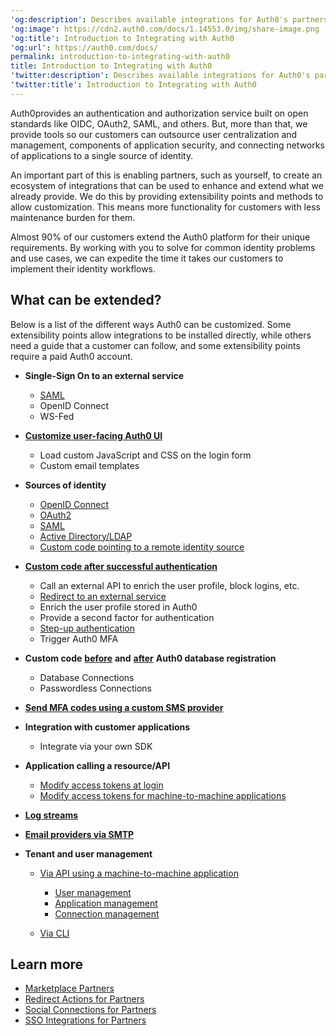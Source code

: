 ---
'og:description': Describes available integrations for Auth0's partners
'og:image': https://cdn2.auth0.com/docs/1.14553.0/img/share-image.png
'og:title': Introduction to Integrating with Auth0
'og:url': https://auth0.com/docs/
permalink: introduction-to-integrating-with-auth0
title: Introduction to Integrating with Auth0
'twitter:description': Describes available integrations for Auth0's partners
'twitter:title': Introduction to Integrating with Auth0
---
Auth0provides an authentication and authorization service built on open standards like OIDC, OAuth2, <Tooltip tip="Security Assertion Markup Language (SAML): Standardized protocol allowing two parties to exchange authentication information without a password." cta="View Glossary" href="/docs/glossary?term=SAML">SAML</Tooltip>, and others. But, more than that, we provide tools so our customers can outsource user centralization and management, components of application security, and connecting networks of applications to a single source of identity.

An important part of this is enabling partners, such as yourself, to create an ecosystem of integrations that can be used to enhance and extend what we already provide. We do this by providing extensibility points and methods to allow customization. This means more functionality for customers with less maintenance burden for them.

Almost 90% of our customers extend the Auth0 platform for their unique requirements. By working with you to solve for common identity problems and use cases, we can expedite the time it takes our customers to implement their identity workflows.

## What can be extended?

Below is a list of the different ways Auth0 can be customized. Some extensibility points allow integrations to be installed directly, while others need a guide that a customer can follow, and some extensibility points require a paid Auth0 account.

* **Single-Sign On to an external service**

  + [SAML](/docs/customize/integrations/marketplace-partners/sso-integrations-for-partners)
  + OpenID Connect
  + WS-Fed
* [**Customize user-facing Auth0 UI**](/docs/customize)

  + Load custom JavaScript and CSS on the login form
  + Custom email templates
* **Sources of identity**

  + [OpenID Connect](/docs/authenticate/identity-providers/enterprise-identity-providers/oidc)
  + [OAuth2](/docs/customize/integrations/marketplace-partners/social-connections-for-partners)
  + [SAML](/docs/authenticate/identity-providers/enterprise-identity-providers/saml)
  + [Active Directory/LDAP](/docs/authenticate/identity-providers/enterprise-identity-providers/active-directory-ldap)
  + [Custom code pointing to a remote identity source](/docs/authenticate/database-connections/custom-db)
* [**Custom code after successful authentication**](/docs/customize/actions/explore-triggers/signup-and-login-triggers/login-trigger)

  + Call an external API to enrich the user profile, block logins, etc.
  + [Redirect to an external service](/docs/customize/integrations/marketplace-partners/redirect-actions-for-partners)
  + Enrich the user profile stored in Auth0
  + Provide a second factor for authentication
  + [Step-up authentication](/docs/secure/multi-factor-authentication/step-up-authentication)
  + Trigger Auth0 MFA
* **Custom code** [**before**](/docs/customize/actions/explore-triggers/signup-and-login-triggers/pre-user-registration-trigger) **and** [**after**](/docs/customize/actions/explore-triggers/signup-and-login-triggers/post-user-registration-trigger) **Auth0 database registration**

  + Database Connections
  + Passwordless Connections
* [**Send MFA codes using a custom SMS provider**](/docs/customize/actions/explore-triggers/mfa-notifications-trigger)
* **Integration with customer applications**

  + Integrate via your own SDK
* **Application calling a resource/API**

  + [Modify access tokens at login](/docs/customize/actions/explore-triggers/signup-and-login-triggers/login-trigger)
  + [Modify access tokens for machine-to-machine applications](/docs/customize/actions/explore-triggers/machine-to-machine-trigger)
* [**Log streams**](/docs/customize/log-streams/custom-log-streams)
* [**Email providers via SMTP**](/docs/customize/email/smtp-email-providers)
* **Tenant and user management**

  + [Via API using a machine-to-machine application](/docs/secure/tokens/access-tokens/management-api-access-tokens)

    - [User management](/docs/manage-users/user-accounts/manage-users-using-the-management-api)
    - [Application management](https://auth0.com/docs/api/management/v2#!/Clients/get_clients)
    - [Connection management](https://auth0.com/docs/api/management/v2#!/Connections/get_connections)
  + [Via CLI](/docs/deploy-monitor/deploy-cli-tool)

## Learn more

* [Marketplace Partners](/docs/customize/integrations/marketplace-partners)
* [Redirect Actions for Partners](/docs/customize/integrations/marketplace-partners/redirect-actions-for-partners)
* [Social Connections for Partners](/docs/customize/integrations/marketplace-partners/social-connections-for-partners)
* [SSO Integrations for Partners](/docs/customize/integrations/marketplace-partners/sso-integrations-for-partners)